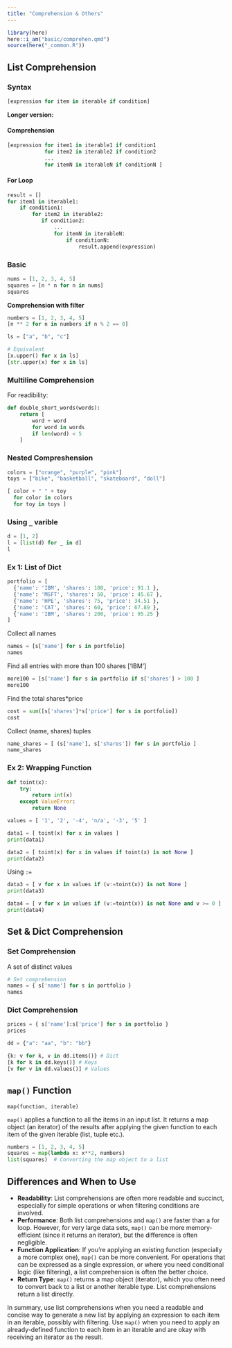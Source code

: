 ```yaml
---
title: "Comprehension & Others"
---
```


```r
library(here)
here::i_am("basic/comprehen.qmd")
source(here("_common.R"))
```


## List Comprehension

### Syntax

```python
[expression for item in iterable if condition]
```

**Longer version:**


::: {.panel-tabset}
#### Comprehension

```python
[expression for item1 in iterable1 if condition1
            for item2 in iterable2 if condition2
            ...
            for itemN in iterableN if conditionN ]
```
#### For Loop

```python
result = []
for item1 in iterable1:
    if condition1:
        for item2 in iterable2:
           if condition2:
               ...
               for itemN in iterableN:
                   if conditionN:
                       result.append(expression)
```

:::

### Basic

```python
nums = [1, 2, 3, 4, 5]
squares = [n * n for n in nums]
squares
```

**Comprehension with filter**

```python
numbers = [1, 2, 3, 4, 5]
[n ** 2 for n in numbers if n % 2 == 0] 
```

```python
ls = ["a", "b", "c"]

# Equivalent
[x.upper() for x in ls]
[str.upper(x) for x in ls]
```

### Multiline Comprehension

For readibility:

```python
def double_short_words(words):
    return [
        word + word
        for word in words
        if len(word) < 5
    ]
```

### Nested Compreshension

```python
colors = ["orange", "purple", "pink"]
toys = ["bike", "basketball", "skateboard", "doll"]

[ color + " " + toy
  for color in colors
  for toy in toys ]
```

### Using `_` varible

```python
d = [1, 2]
l = [list(d) for _ in d]
l
```

### Ex 1: List of Dict

```python
portfolio = [
  {'name': 'IBM', 'shares': 100, 'price': 91.1 },
  {'name': 'MSFT', 'shares': 50, 'price': 45.67 },
  {'name': 'HPE', 'shares': 75, 'price': 34.51 },
  {'name': 'CAT', 'shares': 60, 'price': 67.89 },
  {'name': 'IBM', 'shares': 200, 'price': 95.25 }
]
```

Collect all names

```python
names = [s['name'] for s in portfolio]
names
```

Find all entries with more than 100 shares ['IBM']

```python
more100 = [s['name'] for s in portfolio if s['shares'] > 100 ]
more100
```

Find the total shares*price

```python
cost = sum([s['shares']*s['price'] for s in portfolio])
cost
```

Collect (name, shares) tuples

```python
name_shares = [ (s['name'], s['shares']) for s in portfolio ] 
name_shares
```

### Ex 2: Wrapping Function

```python
def toint(x):
    try:
        return int(x)
    except ValueError:
        return None
```

```python
values = [ '1', '2', '-4', 'n/a', '-3', '5' ]

data1 = [ toint(x) for x in values ]
print(data1)

data2 = [ toint(x) for x in values if toint(x) is not None ]
print(data2)
```

Using `:=`

```python
data3 = [ v for x in values if (v:=toint(x)) is not None ]
print(data3)

data4 = [ v for x in values if (v:=toint(x)) is not None and v >= 0 ]
print(data4)
```



## Set & Dict Comprehension

### Set Comprehension

A set of distinct values

```python
# Set comprehension
names = { s['name'] for s in portfolio }
names
```

### Dict Comprehension

```python
prices = { s['name']:s['price'] for s in portfolio }
prices
```

```python
dd = {"a": "aa", "b": "bb"}

{k: v for k, v in dd.items()} # Dict
[k for k in dd.keys()] # Keys
[v for v in dd.values()] # Values
```


## `map()` Function

`map(function, iterable)`

`map()` applies a function to all the items in an input list. It returns a map object (an iterator) of the results after applying the given function to each item of the given iterable (list, tuple etc.).


```python
numbers = [1, 2, 3, 4, 5]
squares = map(lambda x: x**2, numbers)  
list(squares)  # Converting the map object to a list
```

## Differences and When to Use

- **Readability**: List comprehensions are often more readable and succinct, especially for simple operations or when filtering conditions are involved.
- **Performance**: Both list comprehensions and `map()` are faster than a for loop. However, for very large data sets, `map()` can be more memory-efficient (since it returns an iterator), but the difference is often negligible.
- **Function Application**: If you're applying an existing function (especially a more complex one), `map()` can be more convenient. For operations that can be expressed as a single expression, or where you need conditional logic (like filtering), a list comprehension is often the better choice.
- **Return Type**: `map()` returns a map object (iterator), which you often need to convert back to a list or another iterable type. List comprehensions return a list directly.

In summary, use list comprehensions when you need a readable and concise way to generate a new list by applying an expression to each item in an iterable, possibly with filtering. Use `map()` when you need to apply an already-defined function to each item in an iterable and are okay with receiving an iterator as the result.